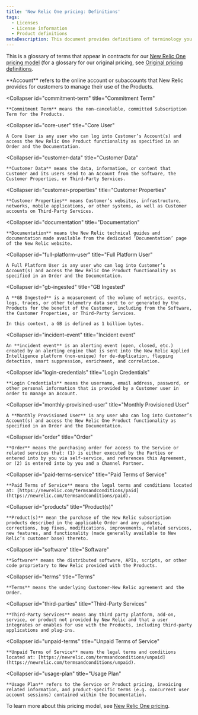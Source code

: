 ```yaml
---
title: 'New Relic One pricing: Definitions'
tags:
  - Licenses
  - License information
  - Product definitions
metaDescription: This document provides definitions of terminology you may see in New Relic contracts.
---
```


This is a glossary of terms that appear in contracts for our [New Relic One pricing model](/docs/accounts/accounts-billing/new-relic-one-pricing-users/pricing-billing) (for a glossary for our original pricing, see [Original pricing definitions](/docs/licenses/license-information/product-definitions/legacy-product-definitions/).

<CollapserGroup>
  <Collapser
    id="account"
    title="Account"
  >
    **Account** refers to the online account or subaccounts that New Relic provides for customers to manage their use of the Products.
  </Collapser>

  <Collapser
    id="commitment-term"
    title="Commitment Term"
  >
    **Commitment Term** means the non-cancelable, committed Subscription Term for the Products.
  </Collapser>

  <Collapser
    id="core-user"
    title="Core User"
  >
    A Core User is any user who can log into Customer’s Account(s) and access the New Relic One Product functionality as specified in an Order and the Documentation.
  </Collapser>

  <Collapser
    id="customer-data"
    title="Customer Data"
  >
    **Customer Data** means the data, information, or content that Customer and its users send to an Account from the Software, the Customer Properties, or Third-Party Services.
  </Collapser>

  <Collapser
    id="customer-properties"
    title="Customer Properties"
  >
    **Customer Properties** means Customer’s websites, infrastructure, networks, mobile applications, or other systems, as well as Customer accounts on Third-Party Services.
  </Collapser>

  <Collapser
    id="documentation"
    title="Documentation"
  >
    **Documentation** means the New Relic technical guides and documentation made available from the dedicated ‘Documentation’ page of the New Relic website.
  </Collapser>

  <Collapser
    id="full-platform-user"
    title="Full Platform User"
  >
    A Full Platform User is any user who can log into Customer’s Account(s) and access the New Relic One Product functionality as specified in an Order and the Documentation.
  </Collapser>

  <Collapser
    id="gb-ingested"
    title="GB Ingested"
  >
    A **GB Ingested** is a measurement of the volume of metrics, events, logs, traces, or other telemetry data sent to or generated by the Products for the benefit of the Customer, including from the Software, the Customer Properties, or Third-Party Services.

    In this context, a GB is defined as 1 billion bytes.
  </Collapser>

  <Collapser
    id="incident-event"
    title="Incident event"
  >
    An **incident event** is an alerting event (open, closed, etc.) created by an alerting engine that is sent into the New Relic Applied Intelligence platform (non-unique) for de-duplication, flapping detection, smart suppression, enrichment, and correlation.
  </Collapser>

  <Collapser
    id="login-credentials"
    title="Login Credentials"
  >
    **Login Credentials** means the username, email address, password, or other personal information that is provided by a Customer user in order to manage an Account.
  </Collapser>

  <Collapser
    id="monthly-provisined-user"
    title="Monthly Provisioned User"
  >
    A **Monthly Provisioned User** is any user who can log into Customer’s Account(s) and access the New Relic One Product functionality as specified in an Order and the Documentation.
  </Collapser>

  <Collapser
    id="order"
    title="Order"
  >
    **Order** means the purchasing order for access to the Service or related services that: (1) is either executed by the Parties or entered into by you via self-service, and references this Agreement, or (2) is entered into by you and a Channel Partner.
  </Collapser>

  <Collapser
    id="paid-terms-service"
    title="Paid Terms of Service"
  >
    **Paid Terms of Service** means the legal terms and conditions located at: [https://newrelic.com/termsandconditions/paid](https://newrelic.com/termsandconditions/paid).
  </Collapser>

  <Collapser
    id="products"
    title="Product(s)"
  >
    **Product(s)** mean the purchase of the New Relic subscription products described in the applicable Order and any updates, corrections, bug fixes, modifications, improvements, related services, new features, and functionality (made generally available to New Relic’s customer base) thereto.
  </Collapser>

  <Collapser
    id="software"
    title="Software"
  >
    **Software** means the distributed software, APIs, scripts, or other code proprietary to New Relic provided with the Products.
  </Collapser>

  <Collapser
    id="terms"
    title="Terms"
  >
    **Terms** means the underlying Customer-New Relic agreement and the Order.
  </Collapser>

  <Collapser
    id="third-parties"
    title="Third-Party Services"
  >
    **Third-Party Services** means any third party platform, add-on, service, or product not provided by New Relic and that a user integrates or enables for use with the Products, including third-party applications and plug-ins.
  </Collapser>

  <Collapser
    id="unpaid-terms"
    title="Unpaid Terms of Service"
  >
    **Unpaid Terms of Service** means the legal terms and conditions located at: [https://newrelic.com/termsandconditions/unpaid](https://newrelic.com/termsandconditions/unpaid).
  </Collapser>

  <Collapser
    id="usage-plan"
    title="Usage Plan"
  >
    **Usage Plan** refers to the Service or Product pricing, invoicing related information, and product-specific terms (e.g. concurrent user account sessions) contained within the Documentation.
  </Collapser>
</CollapserGroup>

To learn more about this pricing model, see [New Relic One pricing](/docs/accounts/accounts-billing/new-relic-one-pricing-users/pricing-billing).
